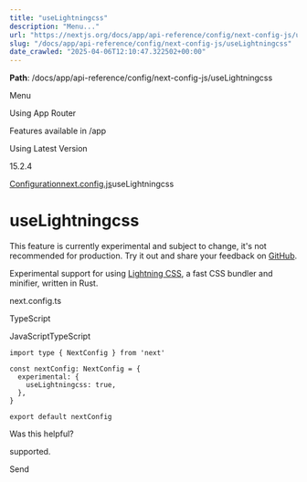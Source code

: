---
title: "useLightningcss"
description: "Menu..."
url: "https://nextjs.org/docs/app/api-reference/config/next-config-js/useLightningcss"
slug: "/docs/app/api-reference/config/next-config-js/useLightningcss"
date_crawled: "2025-04-06T12:10:47.322502+00:00"
---

**Path**: /docs/app/api-reference/config/next-config-js/useLightningcss

Menu

Using App Router

Features available in /app

Using Latest Version

15.2.4

[Configuration](/docs/app/api-reference/config)[next.config.js](/docs/app/api-reference/config/next-config-js)useLightningcss

# useLightningcss

This feature is currently experimental and subject to change, it's not recommended for production. Try it out and share your feedback on [GitHub](https://github.com/vercel/next.js/issues).

Experimental support for using [Lightning CSS](https://lightningcss.dev), a fast CSS bundler and minifier, written in Rust.

next.config.ts

TypeScript

JavaScriptTypeScript

```
import type { NextConfig } from 'next'
 
const nextConfig: NextConfig = {
  experimental: {
    useLightningcss: true,
  },
}
 
export default nextConfig
```

Was this helpful?

supported.

Send
